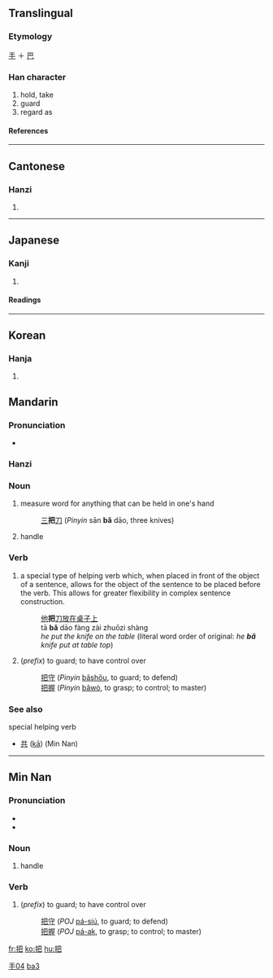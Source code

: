 ==Translingual==
===Etymology===
[[手]] ＋ [[巴]]
===Han character===
{{Han char|rn=64|rad=手|as=04|sn=7|four=5701<sub>7</sub>|canj=手日山 (QAU)}}
# hold, take
# guard
# regard as
====References====
{{Han ref|kx=0420.210|dkj=11874|dj=0768.010|hdz=31845.040|uh=628A|ud=25226|bh=A7E2|bd=42978}}
----
==Cantonese==
===Hanzi===
{{yue-hanzi|jyut=|y=ba2}}
# {{defn|Cantonese}}
----
==Japanese==
===Kanji===
{{ja-kanji|grade=|rs=手04}}
# {{defn|Japanese}} <!-- line may be deleted if/when POS headers are added --> 
====Readings====
{{ja-readings|on=[[は]] (ha)|kun=[[つか]] (tsuka)}}
----
==Korean==
===Hanja===
{{ko-hanja|hangeul=파|eumhun=|rv=pa|mr=p'a|y=pha}}
# {{defn|Korean}}

==Mandarin==
===Pronunciation===
*{{IPA|[ pa˨˩˦ ]}}

===Hanzi===
{{cmn-hanzi|pin=[[bǎ]] (ba3)|wg=pa<sup>3</sup>}}

===Noun===
{{cmn-noun|ts|pin=bǎ|pint=ba3|rs=手04}}

# measure word for anything that can be held in one's hand
#: [[三]]'''把'''[[刀]] (''Pinyin'' sān '''bǎ''' dāo, three knives)
# handle

===Verb===
{{cmn-noun|ts|pin=bǎ|pint=ba3|rs=手04}}

# a special type of helping verb which, when placed in front of the object of a sentence, allows for the object of the sentence to be placed before the verb.  This allows for greater flexibility in complex sentence construction.
#: [[他]]'''把'''[[刀]][[放]][[在]][[桌子]][[上]]
#: tā '''bǎ''' dāo fàng zài zhuōzi shàng
#: ''he put the knife on the table'' (literal word order of original: ''he '''bǎ''' knife put at table top'')
# (''prefix'') to guard; to have control over
#: [[把守]] (''Pinyin'' [[bǎshǒu]], to guard; to defend)
#: [[把握]] (''Pinyin'' [[bǎwò]], to grasp; to control; to master)

===See also===
;special helping verb
*[[共]] ([[kā]]) (Min Nan)

[[Category:zh-tw:Beginning Mandarin|手04{{PAGENAME}}]]
[[Category:zh-cn:Beginning Mandarin|ba3]]
----
==Min Nan==
===Pronunciation===
*{{IPA|[ pa˥˧ ]}}
*{{IPA|[ pe˥˧ ]}}

===Noun===
{{nan-noun|ts|poj=[[pé]] or [[pá]]|pojt=pe2|rs=手04}}

# handle

===Verb===
{{nan-verb|ts|poj=[[pé]] or [[pá]]|pojt=pe2|rs=手04}}

# (''prefix'') to guard; to have control over
#: [[把守]] (''POJ'' [[pá-siú]], to guard; to defend)
#: [[把握]] (''POJ'' [[pá-ak]], to grasp; to control; to master)


[[fr:把]]
[[ko:把]]
[[hu:把]]